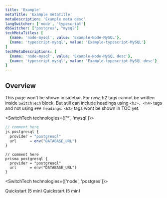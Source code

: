 ```yaml
---
title: 'Example'
metaTitle: 'Example metaTitle'
metaDescription: 'Example meta desc'
langSwitcher: ['node', 'typescript']
dbSwitcher: ["postgres", "mysql"]
techMetaTitles: [
  {name: 'node-mysql', value: 'Example-Node-MySQL'},
  {name: 'typescript-mysql', value: 'Example-typescript-MySQL'}
]
techMetaDescriptions: [
  {name: 'node-mysql', value: 'Example-Node-MySQL desc'},
  {name: 'typescript-mysql', value: 'Example-typescript-MySQL desc'}
]
---
```


## Overview

This page won't be shown in sidebar. For now, h2 tags cannot be written inside `SwitchTech` block. But still can include headings using `<h3>, <h4>` tags and not using `### headings`.
`<h2>` tags wont be shown in TOC yet.

<SwitchTech technologies={['*', 'mysql']}>

```js
// comment here
js postgresql {
  provider = "postgresql"
  url      = env("DATABASE_URL")
}
```

```prisma
// comment here
prisma postgresql {
  provider = "postgresql"
  url      = env("DATABASE_URL")
}
```

</SwitchTech>

<SwitchTech technologies={['node', 'postgres']}>

<ButtonLink color="dark" type="primary" href="/" target="_blank">
  Quickstart (5 min)
</ButtonLink>
<ButtonLink
  color="dark"
  type="primary"
  href="https://prisma2.netlify.com/getting-started/quickstart"
  target="_blank"
>
  Quickstart (5 min)
</ButtonLink>

</SwitchTech>
